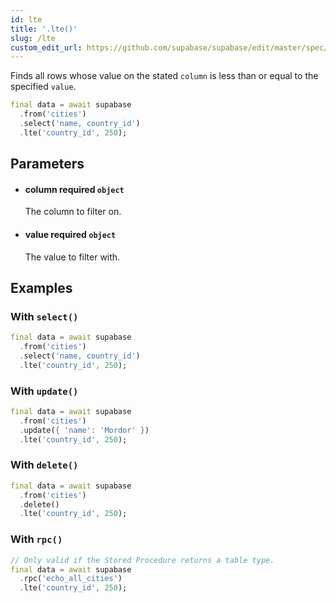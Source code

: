 ```yaml
---
id: lte
title: '.lte()'
slug: /lte
custom_edit_url: https://github.com/supabase/supabase/edit/master/spec/supabase_dart_v1_legacy.yml
---
```



Finds all rows whose value on the stated `column` is less than or equal to the specified `value`.

```dart
final data = await supabase
  .from('cities')
  .select('name, country_id')
  .lte('country_id', 250);
```

## Parameters

<ul className="method-list-group">
  
<li className="method-list-item">
  <h4 className="method-list-item-label">
    <span className="method-list-item-label-name">
      column
    </span>
    <span className="method-list-item-label-badge required">
      required
    </span>
    <span className="method-list-item-validation">
      <code>object</code>
    </span>
  </h4>
  <div class="method-list-item-description">

The column to filter on.

  </div>
  
</li>

<li className="method-list-item">
  <h4 className="method-list-item-label">
    <span className="method-list-item-label-name">
      value
    </span>
    <span className="method-list-item-label-badge required">
      required
    </span>
    <span className="method-list-item-validation">
      <code>object</code>
    </span>
  </h4>
  <div class="method-list-item-description">

The value to filter with.

  </div>
  
</li>

</ul>

## Examples

### With `select()`

```dart
final data = await supabase
  .from('cities')
  .select('name, country_id')
  .lte('country_id', 250);
```

### With `update()`

```dart
final data = await supabase
  .from('cities')
  .update({ 'name': 'Mordor' })
  .lte('country_id', 250);
```

### With `delete()`

```dart
final data = await supabase
  .from('cities')
  .delete()
  .lte('country_id', 250);
```

### With `rpc()`

```dart
// Only valid if the Stored Procedure returns a table type.
final data = await supabase
  .rpc('echo_all_cities')
  .lte('country_id', 250);
```
